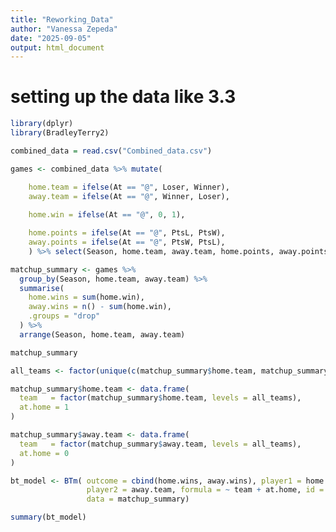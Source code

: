 ```yaml
---
title: "Reworking_Data"
author: "Vanessa Zepeda"
date: "2025-09-05"
output: html_document
---
```


# setting up the data like 3.3

```r
library(dplyr)
library(BradleyTerry2)

combined_data = read.csv("Combined_data.csv")

games <- combined_data %>% mutate(

    home.team = ifelse(At == "@", Loser, Winner),
    away.team = ifelse(At == "@", Winner, Loser),
    
    home.win = ifelse(At == "@", 0, 1), 

    home.points = ifelse(At == "@", PtsL, PtsW),
    away.points = ifelse(At == "@", PtsW, PtsL),
    ) %>% select(Season, home.team, away.team, home.points, away.points, home.win)
```

```r
matchup_summary <- games %>%
  group_by(Season, home.team, away.team) %>%
  summarise(
    home.wins = sum(home.win),
    away.wins = n() - sum(home.win),
    .groups = "drop"
  ) %>%
  arrange(Season, home.team, away.team)

matchup_summary
```

```r
all_teams <- factor(unique(c(matchup_summary$home.team, matchup_summary$away.team)))

matchup_summary$home.team <- data.frame(
  team   = factor(matchup_summary$home.team, levels = all_teams),
  at.home = 1
)

matchup_summary$away.team <- data.frame(
  team   = factor(matchup_summary$away.team, levels = all_teams),
  at.home = 0
)

bt_model <- BTm( outcome = cbind(home.wins, away.wins), player1 = home.team,
                 player2 = away.team, formula = ~ team + at.home, id = "team",
                 data = matchup_summary)

summary(bt_model)
```

```r

```
